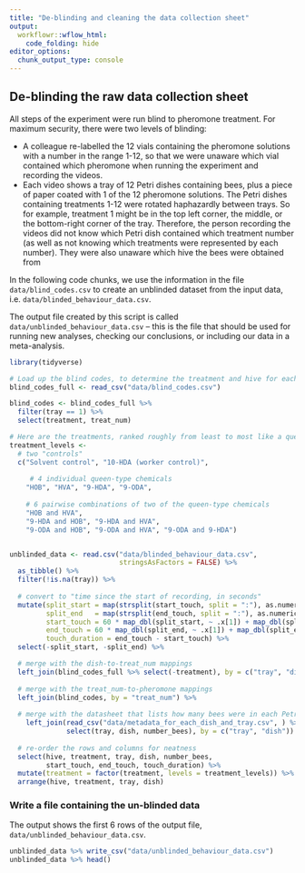 ```yaml
---
title: "De-blinding and cleaning the data collection sheet"
output: 
  workflowr::wflow_html:
    code_folding: hide 
editor_options:
  chunk_output_type: console
---
```




## De-blinding the raw data collection sheet

All steps of the experiment were run blind to pheromone treatment. For maximum security, there were two levels of blinding: 

- A colleague re-labelled the 12 vials containing the pheromone solutions with a number in the range 1-12, so that we were unaware which vial contained which pheromone when running the experiment and recording the videos.
- Each video shows a tray of 12 Petri dishes containing bees, plus a piece of paper coated with 1 of the 12 pheromone solutions. The Petri dishes containing treatments 1-12 were rotated haphazardly between trays. So for example, treatment 1 might be in the top left corner, the middle, or the bottom-right corner of the tray. Therefore, the person recording the videos did not know which Petri dish contained which treatment number (as well as not knowing which treatments were represented by each number). They were also unaware which hive the bees were obtained from

In the following code chunks, we use the information in the file `data/blind_codes.csv` to create an unblinded dataset from the input data, i.e. `data/blinded_behaviour_data.csv`.

The output file created by this script is called `data/unblinded_behaviour_data.csv` -- this is the file that should be used for running new analyses, checking our conclusions, or including our data in a meta-analysis.


```r
library(tidyverse)

# Load up the blind codes, to determine the treatment and hive for each Petri dish
blind_codes_full <- read_csv("data/blind_codes.csv")

blind_codes <- blind_codes_full %>%
  filter(tray == 1) %>%
  select(treatment, treat_num)

# Here are the treatments, ranked roughly from least to most like a queen bee
treatment_levels <- 
  # two "controls"
  c("Solvent control", "10-HDA (worker control)", 
    
     # 4 individual queen-type chemicals
    "HOB", "HVA", "9-HDA", "9-ODA",   
    
    # 6 pairwise combinations of two of the queen-type chemicals
    "HOB and HVA",                                
    "9-HDA and HOB", "9-HDA and HVA",
    "9-ODA and HOB", "9-ODA and HVA", "9-ODA and 9-HDA")


unblinded_data <- read.csv("data/blinded_behaviour_data.csv", 
                           stringsAsFactors = FALSE) %>%
  as_tibble() %>%
  filter(!is.na(tray)) %>%
  
  # convert to "time since the start of recording, in seconds"
  mutate(split_start = map(strsplit(start_touch, split = ":"), as.numeric), 
         split_end   = map(strsplit(end_touch, split = ":"), as.numeric),
         start_touch = 60 * map_dbl(split_start, ~ .x[1]) + map_dbl(split_start, ~ .x[2]),
         end_touch = 60 * map_dbl(split_end, ~ .x[1]) + map_dbl(split_end, ~ .x[2]),
         touch_duration = end_touch - start_touch) %>%
  select(-split_start, -split_end) %>%

  # merge with the dish-to-treat_num mappings
  left_join(blind_codes_full %>% select(-treatment), by = c("tray", "dish")) %>%  
  
  # merge with the treat_num-to-pheromone mappings
  left_join(blind_codes, by = "treat_num") %>%        
  
  # merge with the datasheet that lists how many bees were in each Petri dish (usually 5, occasionally 4)
    left_join(read_csv("data/metadata_for_each_dish_and_tray.csv", ) %>%
              select(tray, dish, number_bees), by = c("tray", "dish")) %>%
  
  # re-order the rows and columns for neatness
  select(hive, treatment, tray, dish, number_bees, 
         start_touch, end_touch, touch_duration) %>%
  mutate(treatment = factor(treatment, levels = treatment_levels)) %>%
  arrange(hive, treatment, tray, dish)
```


### Write a file containing the un-blinded data

The output shows the first 6 rows of the output file, `data/unblinded_behaviour_data.csv`.
```r
unblinded_data %>% write_csv("data/unblinded_behaviour_data.csv")
unblinded_data %>% head()
```


